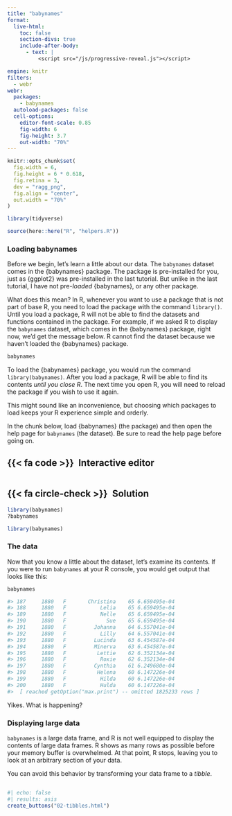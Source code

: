 ```yaml
---
title: "babynames"
format:
  live-html: 
    toc: false
    section-divs: true
    include-after-body: 
      - text: |
          <script src="/js/progressive-reveal.js"></script>

engine: knitr
filters:
  - webr
webr:
  packages:
    - babynames
  autoload-packages: false
  cell-options:
    editor-font-scale: 0.85
    fig-width: 6
    fig-height: 3.7
    out-width: "70%"
---
```


```r
knitr::opts_chunk$set(
  fig.width = 6,
  fig.height = 6 * 0.618,
  fig.retina = 3,
  dev = "ragg_png",
  fig.align = "center",
  out.width = "70%"
)

library(tidyverse)

source(here::here("R", "helpers.R"))
```

### Loading babynames {.no-hide}

Before we begin, let's learn a little about our data. The `babynames` dataset comes in the {babynames} package. The package is pre-installed for you, just as {ggplot2} was pre-installed in the last tutorial. But unlike in the last tutorial, I have not pre-_loaded_ {babynames}, or any other package.

What does this mean? In R, whenever you want to use a package that is not part of base R, you need to load the package with the command `library()`. Until you load a package, R will not be able to find the datasets and functions contained in the package. For example, if we asked R to display the `babynames` dataset, which comes in the {babynames} package, right now, we'd get the message below. R cannot find the dataset because we haven't loaded the {babynames} package.

```r
babynames
```

To load the {babynames} package, you would run the command `library(babynames)`. After you load a package, R will be able to find its contents _until you close R_. The next time you open R, you will need to reload the package if you wish to use it again.

This might sound like an inconvenience, but choosing which packages to load keeps your R experience simple and orderly.

In the chunk below, load {babynames} (the package) and then open the help page for `babynames` (the dataset). Be sure to read the help page before going on.

::: {.panel-tabset}
## {{< fa code >}}&ensp;Interactive editor

```webr



```

## {{< fa circle-check >}}&ensp;Solution

```r
library(babynames)
?babynames
```

:::

```r
library(babynames)
```

### The data

Now that you know a little about the dataset, let's examine its contents. If you were to run `babynames` at your R console, you would get output that looks like this:

```r
babynames

#> 187     1880   F       Christina    65 6.659495e-04
#> 188     1880   F           Lelia    65 6.659495e-04
#> 189     1880   F           Nelle    65 6.659495e-04
#> 190     1880   F             Sue    65 6.659495e-04
#> 191     1880   F         Johanna    64 6.557041e-04
#> 192     1880   F           Lilly    64 6.557041e-04
#> 193     1880   F         Lucinda    63 6.454587e-04
#> 194     1880   F         Minerva    63 6.454587e-04
#> 195     1880   F          Lettie    62 6.352134e-04
#> 196     1880   F           Roxie    62 6.352134e-04
#> 197     1880   F         Cynthia    61 6.249680e-04
#> 198     1880   F          Helena    60 6.147226e-04
#> 199     1880   F           Hilda    60 6.147226e-04
#> 200     1880   F           Hulda    60 6.147226e-04
#>  [ reached getOption("max.print") -- omitted 1825233 rows ]
```

Yikes. What is happening?

### Displaying large data

`babynames` is a large data frame, and R is not well equipped to display the contents of large data frames. R shows as many rows as possible before your memory buffer is overwhelmed. At that point, R stops, leaving you to look at an arbitrary section of your data.

You can avoid this behavior by transforming your data frame to a _tibble_. 


##

```r
#| echo: false
#| results: asis
create_buttons("02-tibbles.html")
```
